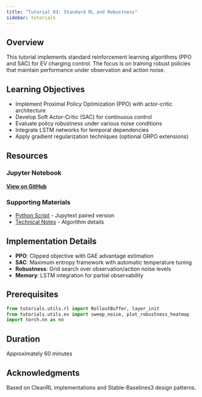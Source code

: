 ```yaml
---
title: "Tutorial 03: Standard RL and Robustness"
sidebar: tutorials
---
```


## Overview

This tutorial implements standard reinforcement learning algorithms (PPO and SAC) for EV charging control. The focus is on training robust policies that maintain performance under observation and action noise.

## Learning Objectives

- Implement Proximal Policy Optimization (PPO) with actor-critic architecture
- Develop Soft Actor-Critic (SAC) for continuous control
- Evaluate policy robustness under various noise conditions
- Integrate LSTM networks for temporal dependencies
- Apply gradient regularization techniques (optional GRPO extensions)

## Resources

### Jupyter Notebook
[**View on GitHub**](https://github.com/jinming99/GridGuardian-RL/blob/main/tutorials/03_ev_standard_rl_robustnes.ipynb)

### Supporting Materials
- [Python Script](https://github.com/jinming99/GridGuardian-RL/blob/main/tutorials/03_ev_standard_rl_robustnes.py) - Jupytext paired version
- [Technical Notes](https://github.com/jinming99/GridGuardian-RL/blob/main/tutorials/03_ev_standard_rl_robustnes.md) - Algorithm details

## Implementation Details

- **PPO**: Clipped objective with GAE advantage estimation
- **SAC**: Maximum entropy framework with automatic temperature tuning
- **Robustness**: Grid search over observation/action noise levels
- **Memory**: LSTM integration for partial observability

## Prerequisites

```python
from tutorials.utils.rl import RolloutBuffer, layer_init
from tutorials.utils.ev import sweep_noise, plot_robustness_heatmap
import torch.nn as nn
```

## Duration

Approximately 60 minutes

## Acknowledgments

Based on CleanRL implementations and Stable-Baselines3 design patterns.
